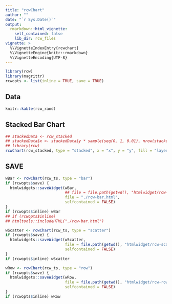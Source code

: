 ```yaml
---
title: "rcwChart"
author: ""
date: "`r Sys.Date()`"
output:
  rmarkdown::html_vignette:
    self_contained: false
    lib_dir: rcw_files
vignette: >
  %\VignetteIndexEntry{rcwchart}
  %\VignetteEngine{knitr::rmarkdown}
  %\VignetteEncoding{UTF-8}
---
```


```r
library(rcw)
library(magrittr)
rcwopts <- list(inline = TRUE, save = TRUE)
```

<!-- - [codepen mock example](https://codepen.io/bowerth/pen/EXrdpP) -->

## Data

```r
knitr::kable(rcw_rand)
```


## Stacked Bar Chart

```r
## stackedData <- rcw_stacked
## stackedData$x <- stackedData$y * sample(seq(0, 1, 0.01), nrow(stackedData))
## library(rcw)
rcwChart(rcw_stacked, type = "stacked", x = "x", y = "y", fill = "layer")
```


## SAVE


```r
wBar <- rcwChart(rcw_ts, type = "bar")
if (rcwopts$save) {
  htmlwidgets::saveWidget(wBar,
                          ## file = file.path(getwd(), "htmlwidget/rcw-bar.html"),
                          file = "./rcw-bar.html",
                          selfcontained = FALSE)
}
if (rcwopts$inline) wBar
## if (rcwopts$inline)
## htmltools::includeHTML("./rcw-bar.html")
```


```r
wScatter <- rcwChart(rcw_ts, type = "scatter")
if (rcwopts$save) {
  htmlwidgets::saveWidget(wScatter,
                          file = file.path(getwd(), "htmlwidget/rcw-scatter.html"),
                          selfcontained = FALSE)
}
if (rcwopts$inline) wScatter
```


```r
wRow <- rcwChart(rcw_ts, type = "row")
if (rcwopts$save) {
  htmlwidgets::saveWidget(wRow,
                          file = file.path(getwd(), "htmlwidget/rcw-row.html"),
                          selfcontained = FALSE)
}
if (rcwopts$inline) wRow
```


